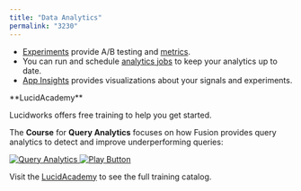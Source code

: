 ```yaml
---
title: "Data Analytics"
permalink: "3230"
---
```


* [Experiments](/fusion/5.9/460/experiments) provide A/B testing and [metrics](/fusion/5.9/3229/experiment-metrics).
* You can run and schedule [analytics jobs](/fusion/5.9/459/analytics) to keep your analytics up to date.
* [App Insights](/fusion/5.9/456/app-insights) provides visualizations about your signals and experiments.

<Note>
**LucidAcademy**

Lucidworks offers free training to help you get started.

The **Course** for **Query Analytics** focuses on how Fusion provides query analytics to detect and improve underperforming queries:

<Frame>
  <a href="https://academy.lucidworks.com/query-analytics" target="_blank">
    <div class="note-image-wrapper">
      <img noZoom src="/assets/images/training-covers/query-analytics.jpeg" alt="Query Analytics" class="note-image" />
      <img noZoom src="/images/play-btn.svg" alt="Play Button" class="note-image-overlay" />
    </div>
  </a>
</Frame>


Visit the [LucidAcademy](https://academy.lucidworks.com) to see the full training catalog.
</Note>

